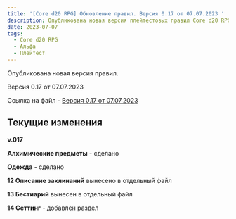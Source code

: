 ```yaml
---
title: '[Core d20 RPG] Обновление правил. Версия 0.17 от 07.07.2023 '
description: Опубликована новая версия плейтестовых правил Core d20 RPG
date: 2023-07-07
tags:
  - Core d20 RPG
  - Альфа
  - Плейтест
---
```


Опубликована новая версия правил.

Версия 0.17 от 07.07.2023

Ссылка на файл - [Версия 0.17 от 07.07.2023](https://1drv.ms/w/s!Atcrhwwo1lBA34BK9LraKX-y6kmn0w?e=MRyMBd)

<Link id="core-d20/cored20rpg-v0015-25052023" title="Версия 0.16" />

## Текущие изменения

**v.017** 

**Алхимические предметы** - сделано

**Одежда** - сделано



**12 Описание заклинаний** вынесено в отдельный файл

**13 Бестиарий** вынесен в отдельный файл

**14 Сеттинг** - добавлен раздел
